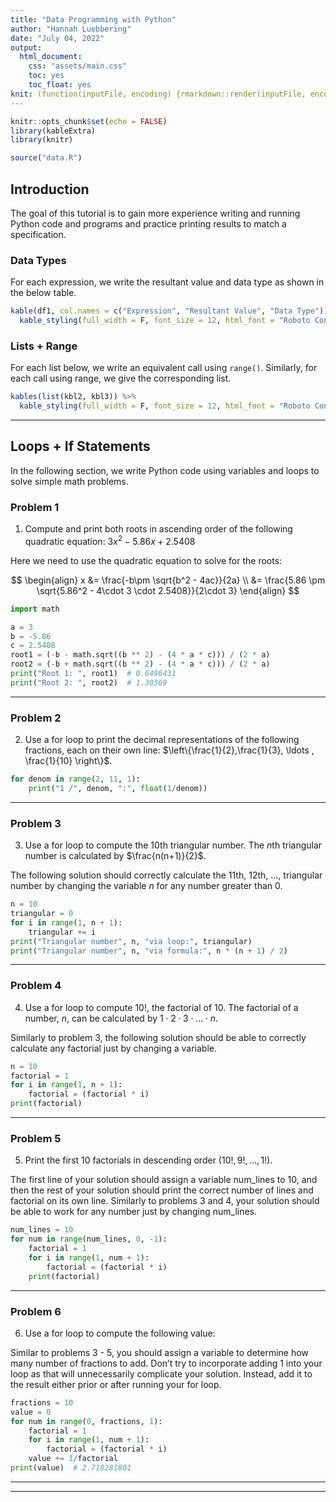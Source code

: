 ```yaml
---
title: "Data Programming with Python"
author: "Hannah Luebbering"
date: "July 04, 2022"
output: 
  html_document: 
    css: "assets/main.css"
    toc: yes
    toc_float: yes
knit: (function(inputFile, encoding) {rmarkdown::render(inputFile, encoding = encoding, output_dir = "docs") })
---
```


```r
knitr::opts_chunk$set(echo = FALSE)
library(kableExtra)
library(knitr)

source("data.R")
```


## Introduction

The goal of this tutorial is to gain more experience writing and running Python code and programs and practice printing results to match a specification.

### Data Types

For each expression, we write the resultant value and data type as shown in the below table.

```r
kable(df1, col.names = c("Expression", "Resultant Value", "Data Type")) %>%
  kable_styling(full_width = F, font_size = 12, html_font = "Roboto Condensed", bootstrap_options = c("striped", "hover"))
```


### Lists + Range


For each list below, we write an equivalent call using `range()`. Similarly, for each call using range, we give the corresponding list.


```r
kables(list(kbl2, kbl3)) %>%
  kable_styling(full_width = F, font_size = 12, html_font = "Roboto Condensed", bootstrap_options = "none")
```







-------------------------


## Loops + If Statements

In the following section, we write Python code using variables and loops to solve simple math problems.


### Problem 1

<div class = "datasource2">
<ol><li value = "1"> Compute and print both roots in ascending order of the following quadratic equation: $3x^2-5.86x+2.5408$</li></ol>
</div>


Here we need to use the quadratic equation to solve for the roots:

$$
\begin{align}
x &= \frac{-b\pm \sqrt{b^2 - 4ac}}{2a} \\
&= \frac{5.86 \pm \sqrt{5.86^2 - 4\cdot 3 \cdot 2.5408}}{2\cdot 3}
\end{align}
$$



```python
import math

a = 3
b = -5.86
c = 2.5408
root1 = (-b - math.sqrt((b ** 2) - (4 * a * c))) / (2 * a)
root2 = (-b + math.sqrt((b ** 2) - (4 * a * c))) / (2 * a)
print("Root 1: ", root1)  # 0.6496431
print("Root 2: ", root2)  # 1.30369
```


-------------------------


### Problem 2

<div class = "datasource2">
<ol><li value = "2"> Use a for loop to print the decimal representations of the following fractions, each on their own line: $\left\{\frac{1}{2},\frac{1}{3}, \ldots , \frac{1}{10} \right\}$. </li></ol>
</div>


```python
for denom in range(2, 11, 1):
    print("1 /", denom, ":", float(1/denom))
```


-------------------------


### Problem 3 

<div class = "datasource2">
<ol><li value = "3">
Use a for loop to compute the $10$th triangular number. The $n$th triangular number is calculated by $\frac{n(n+1)}{2}$.
</li></ol>
</div>


The following solution should correctly calculate the $11$th, $12$th, $\ldots$,  triangular number by changing the variable $n$ for any number greater than $0$.


```python
n = 10
triangular = 0
for i in range(1, n + 1):
    triangular += i
print("Triangular number", n, "via loop:", triangular)
print("Triangular number", n, "via formula:", n * (n + 1) / 2)
```


-------------------------

### Problem 4

<div class = "datasource2">
<ol><li value = "4">
Use a for loop to compute $10!$, the factorial of $10$. The factorial of a number, $n$, can be calculated by $1\cdot 2 \cdot 3 \cdot \ldots \cdot n$.
</li></ol>
</div>


Similarly to problem 3, the following solution should be able to correctly calculate any factorial just by changing a variable.


```python
n = 10
factorial = 1
for i in range(1, n + 1):
    factorial = (factorial * i)
print(factorial)
```



-------------------------

### Problem 5

<div class = "datasource2">
<ol><li value = "5">
Print the first $10$ factorials in descending order $\left(10!, 9!,\ldots , 1!\right)$.
</li></ol>
</div>

The first line of your solution should assign a variable num_lines to 10, and then the rest of your solution should print the correct number of lines and factorial on its own line. Similarly to problems 3 and 4, your solution should be able to work for any number just by changing num_lines.


```python
num_lines = 10
for num in range(num_lines, 0, -1):
    factorial = 1
    for i in range(1, num + 1):
        factorial = (factorial * i)
    print(factorial)
```


-------------------------


### Problem 6

<div class = "datasource2">
<ol><li value = "6">
Use a for loop to compute the following value:
</li></ol>
</div>



Similar to problems 3 - 5, you should assign a variable to determine how many number of fractions to add. Don’t try to incorporate adding 1 into your loop as that will unnecessarily complicate your solution. Instead, add it to the result either prior or after running your for loop.

```python
fractions = 10
value = 0
for num in range(0, fractions, 1):
    factorial = 1
    for i in range(1, num + 1):
        factorial = (factorial * i)
    value += 1/factorial
print(value)  # 2.718281801
```

-------------------------








-------------------------








